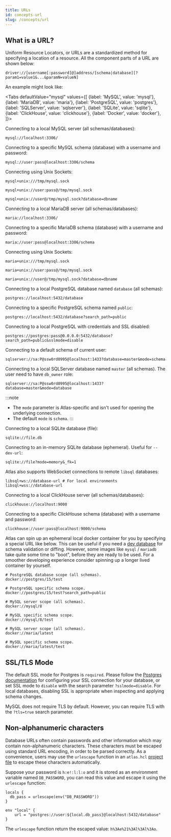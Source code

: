 ```yaml
---
title: URLs
id: concepts-url
slug: /concepts/url
---
```



## What is a URL?

Uniform Resource Locators, or URLs are a standardized method for specifying a location of a resource.
All the component parts of a URL are shown below:

```
driver://[username[:password]@]address/[schema|database][?param1=value1&...&paramN=valueN]
```

An example might look like:

<Tabs
defaultValue="mysql"
values={[
{label: 'MySQL', value: 'mysql'},
{label: 'MariaDB', value: 'maria'},
{label: 'PostgreSQL', value: 'postgres'},
{label: 'SQLServer', value: 'sqlserver'},
{label: 'SQLite', value: 'sqlite'},
{label: 'ClickHouse', value: 'clickhouse'},
{label: 'Docker', value: 'docker'},
]}>
<TabItem value="mysql">

Connecting to a local MySQL server (all schemas/databases):
```shell
mysql://localhost:3306/
```

Connecting to a specific MySQL schema (database) with a username and password:
```shell
mysql://user:pass@localhost:3306/schema
```

Connecting using Unix Sockets:
```
mysql+unix:///tmp/mysql.sock

mysql+unix://user:pass@/tmp/mysql.sock

mysql+unix://user@/tmp/mysql.sock?database=dbname
```

</TabItem>
<TabItem value="maria">

Connecting to a local MariaDB server (all schemas/databases):
```shell
maria://localhost:3306/
```

Connecting to a specific MariaDB schema (database) with a username and password:
```shell
maria://user:pass@localhost:3306/schema
```

Connecting using Unix Sockets:
```
maria+unix:///tmp/mysql.sock

maria+unix://user:pass@/tmp/mysql.sock

maria+unix://user@/tmp/mysql.sock?database=dbname
```

</TabItem>
<TabItem value="postgres">

Connecting to a local PostgreSQL database named `database` (all schemas):
```shell
postgres://localhost:5432/database
```

Connecting to a specific PostgreSQL schema named `public`:
```shell
postgres://localhost:5432/database?search_path=public
```

Connecting to a local PostgreSQL with credentials and SSL disabled:
```shell
postgres://postgres:pass@0.0.0.0:5432/database?search_path=public&sslmode=disable
```

</TabItem>
<TabItem value="sqlserver">

Connecting to a default schema of current user:
```shell
sqlserver://sa:P@ssw0rd0995@localhost:1433?database=master&mode=schema
```

Connecting to a local SQLServer database named `master` (all schemas). The user need to have `db_owner` role:
```shell
sqlserver://sa:P@ssw0rd0995@localhost:1433?database=master&mode=database
```

:::note
- The `mode` parameter is Atlas-specific and isn't used for opening the underlying connection.
- The default `mode` is `schema`.
:::
</TabItem>
<TabItem value="sqlite">

Connecting to a local SQLite database (file):
```shell
sqlite://file.db
```

Connecting to an in-memory SQLite database (ephemeral). Useful for `--dev-url`:
```shell
sqlite://file?mode=memory&_fk=1
```

Atlas also supports WebSocket connections to remote `libsql` databases:

```shell
libsql+ws://database-url # For local environments
libsql+wss://database-url
```

</TabItem>
<TabItem value="clickhouse">

Connecting to a local ClickHouse server (all schemas/databases):
```shell
clickhouse://localhost:9000
```

Connecting to a specific ClickHouse schema (database) with a username and password:
```shell
clickhouse://user:pass@localhost:9000/schema
```

</TabItem>
<TabItem value="docker">

Atlas can spin up an ephemeral local docker container for you by specifying a special URL like below. This can be useful
if you need a [dev database](../concepts/dev.mdx) for schema validation or diffing. However, some images like `mysql` /
`mariadb` take quite some time to "boot", before they are ready to be used. For a smoother developing experience
consider spinning up a longer lived container by yourself.

```shell
# PostgreSQL database scope (all schemas).
docker://postgres/15/test

# PostgreSQL specific schema scope.
docker://postgres/15/test?search_path=public

# MySQL server scope (all schemas).
docker://mysql/8

# MySQL specific schema scope.
docker://mysql/8/test

# MySQL server scope (all schemas).
docker://maria/latest

# MySQL specific schema scope.
docker://maria/latest/test
```

</TabItem>
</Tabs>

## SSL/TLS Mode

The default SSL mode for Postgres is `required`. Please follow the
[Postgres documentation](https://www.postgresql.org/docs/current/libpq-ssl.html)
for configuring your SSL connection for your database, or set SSL mode to `disable`
with the search parameter `?sslmode=disable`. For local databases,
disabling SSL is appropriate when inspecting and applying schema changes.

MySQL does not require TLS by default. However, you can require TLS
with the `?tls=true` search parameter.

## Non-alphanumeric characters

Database URLs often contain passwords and other information which may contain non-alphanumeric characters.
These characters must be escaped using standard URL encoding, in order to be parsed correctly.
As a convenience, users may use the `urlescape` function in an `atlas.hcl` [project file](/concepts/url) to escape
these characters automatically.

Suppose your password is `h:e!:l:l:o` and it is stored as an environment variable named `DB_PASSWORD`, you
can read this value and escape it using the `urlescape` function:

```hcl title="atlas.hcl"
locals {
  db_pass = urlescape(env("DB_PASSWORD"))
}

env "local" {
    url = "postgres://user:${local.db_pass}@localhost:5432/database"
}
```

The `urlescape` function return the escaped value: `h%3Ae%21%3Al%3Al%3Ao`.